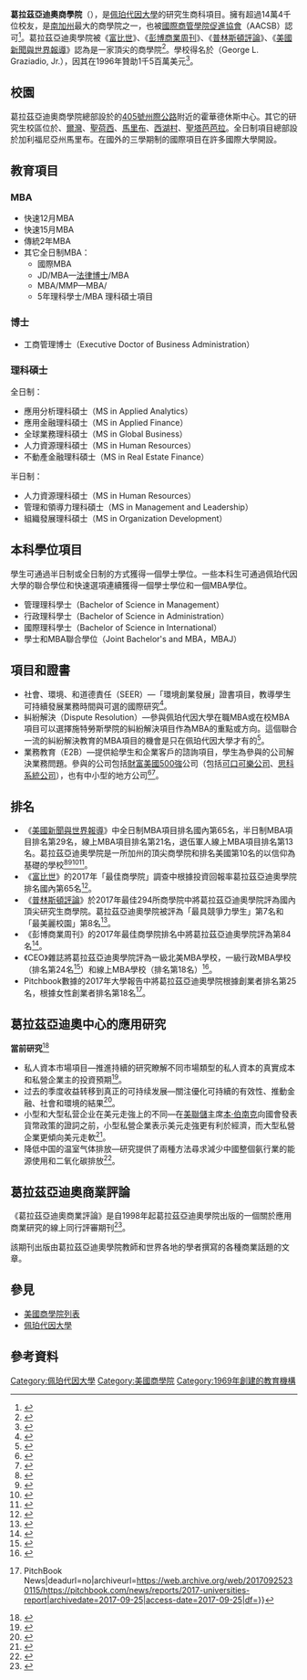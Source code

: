 {{newsrelease|time=2017-03-14T01:05:07+00:00}}
{{Infobox university
|name=葛拉茲亞迪奧商學院
|native_name=Graziadio Business School
|image_name=Pepperdine University logo.png
|image_size=200px
|motto=Freely ye received, freely ye give
|established=1969年
|type=[[私立大學|私立]]
|dean=Deryck J. van Rensburg（[[企業管理博士|DBA]]）
|faculty=140人
|postgrad=1844人
|country={{USA}}
|state=[[加利福尼亚州|加利福尼亞州]]
|city=[[马利布_(加利福尼亚州)|馬里布]]
|campus=[[郊區|郊區]]（{{convert|830|acre|km2}}）
|affiliation=[[基督教會|基督教會]]
|website=[http://bschool.pepperdine.edu www.bschool.pepperdine.edu]
}}

'''葛拉茲亞迪奧商學院'''（{{Lang-en|'''Graziadio Business School'''}}），是[[佩珀代因大學|佩珀代因大學]]的研究生商科項目。擁有超過14萬4千位校友，是[[南加利福尼亞州|南加州]]最大的商學院之一，也被[[國際商管學院促進協會|國際商管學院促進協會]]（AACSB）認可<ref>{{Citation|title=Accreditation|url=http://bschool.pepperdine.edu/aboutus/accreditation/|work=Graziadio School|accessdate=March 18, 2011|archive-url=https://web.archive.org/web/20110322173904/http://bschool.pepperdine.edu/aboutus/accreditation/|archive-date=2011-03-22|dead-url=yes}}</ref>。葛拉茲亞迪奧學院被《[[福布斯|富比世]]》、《[[彭博商业周刊|彭博商業周刊]]》、《[[普林斯頓評論|普林斯頓評論]]》、《[[美国新闻与世界报道|美國新聞與世界報導]]》認為是一家頂尖的商學院<ref>{{Cite web|url=http://bschool.pepperdine.edu/experience/reputation/|title=Reputation|publisher=Pepperdine University|deadurl=yes|archiveurl=https://web.archive.org/web/20110323210815/http://bschool.pepperdine.edu/experience/reputation/|archivedate=2011-03-23}}</ref>。學校得名於{{Link-en|小喬治·L·葛拉茲亞迪奧|George L. Graziadio, Jr.}}（George L. Graziadio, Jr.），因其在1996年贊助1千5百萬美元<ref>{{cite news|url=http://articles.latimes.com/2002/jun/09/local/me-graziadio9|title=George L. Graziadio Jr., 82; Noted Philanthropist Co-Founded Southland-Based Imperial Bancorp|date=June 9, 2002|newspaper=The Los Angeles Times|access-date=October 30, 2015|archive-date=2015-09-15|archive-url=https://web.archive.org/web/20150915180402/http://articles.latimes.com/2002/jun/09/local/me-graziadio9|dead-url=no}}</ref>。

== 校園 ==
葛拉茲亞迪奧商學院總部設於{{Link-en|西洛杉磯|Westside (Los Angeles County)}}的[[405号州际公路_(加利福尼亚州)|405號州際公路]]附近的霍華德休斯中心。其它的研究生校區位於{{Link-en|恩西諾|Encino, Los Angeles}}、[[爾灣_(加利福尼亞州)|爾灣]]、[[聖荷西_(加利福尼亞州)|聖荷西]]、[[马利布_(加利福尼亚州)|馬里布]]、[[西湖村_(加利福尼亚州)|西湖村]]、[[圣巴巴拉_(加利福尼亚州)|聖塔芭芭拉]]。全日制項目總部設於加利福尼亞州馬里布。在國外的三學期制的國際項目在許多國際大學開設。

== 教育項目 ==
=== MBA ===

* 快速12月MBA
* 快速15月MBA
* 傳統2年MBA
* 其它全日制MBA：
** 國際MBA
** JD/MBA—[[法律博士|法律博士]]/MBA
** MBA/MMP—MBA/{{Link-en|公共政策碩士|Master of Public Policy}}
** 5年理科學士/MBA 理科碩士項目

=== 博士 ===
* 工商管理博士（Executive Doctor of Business Administration）

=== 理科碩士 ===
全日制：
* 應用分析理科碩士（MS in Applied Analytics）
* 應用金融理科碩士（MS in Applied Finance）
* 全球業務理科碩士（MS in Global Business）
* 人力資源理科碩士（MS in Human Resources）
* 不動產金融理科碩士（MS in Real Estate Finance）

半日制：
* 人力資源理科碩士（MS in Human Resources）
* 管理和領導力理科碩士（MS in Management and Leadership）
* 組織發展理科碩士（MS in Organization Development）

== 本科學位項目 ==
學生可通過半日制或全日制的方式獲得一個學士學位。一些本科生可通過佩珀代因大學的聯合學位和快速選項連續獲得一個學士學位和一個MBA學位。

* 管理理科學士（Bachelor of Science in Management）
* 行政理科學士（Bachelor of Science in Administration）
* 國際理科學士（Bachelor of Science in International）
* 學士和MBA聯合學位（Joint Bachelor's and MBA，MBAJ）

== 項目和證書 ==

* 社會、環境、和道德責任（SEER）—「環境創業發展」證書項目，教導學生可持續發展業務時間與可選的國際研究<ref>{{Cite web |url=http://bschool.pepperdine.edu/programs/full-time-mba/seer/globalstudy.htm |title=存档副本 |access-date=2017-03-13 |archive-url=https://web.archive.org/web/20110204122256/http://bschool.pepperdine.edu/programs/full-time-mba/seer/globalstudy.htm |archive-date=2011-02-04 |dead-url=yes }}</ref>。
* 糾紛解決（Dispute Resolution）—參與佩珀代因大學在職MBA或在校MBA項目可以選擇施特勞斯學院的糾紛解決項目作為MBA的重點或方向。這個聯合一流的糾紛解決教育的MBA項目的機會是只在佩珀代因大學才有的<ref>{{Cite web |url=http://law.pepperdine.edu/straus |title=存档副本 |access-date=2017-03-13 |archive-date=2021-05-07 |archive-url=https://web.archive.org/web/20210507023100/https://law.pepperdine.edu/straus/ |dead-url=no }}</ref>。
* 業務教育（E2B）—提供給學生和企業客戶的諮詢項目，學生為參與的公司解決業務問題。參與的公司包括[[财富美国500强|財富美國500強]]公司（包括[[可口可乐公司|可口可樂公司]]、[[思科系统|思科系統公司]]），也有中小型的地方公司<ref>{{Cite web|url=http://www.usnews.com/education/articles/2010/04/26/10-college-courses-that-will-pay-off-at-work?PageNr=1|title=10 College Courses that Will Pay Off at Work|date=2010-04-26|publisher=[[US_News_and_World_Report|US News and World Report]]|access-date=2017-03-13|archive-date=2019-12-01|archive-url=https://web.archive.org/web/20191201221548/https://www.usnews.com/education/articles/2010/04/26/10-college-courses-that-will-pay-off-at-work?PageNr=1|dead-url=no}}</ref><ref>{{Cite web|url=http://bschool.pepperdine.edu/e2b/partnerlist/|title=E2B|date=2011-03-18|publisher=Graziadio School of Business and Management|access-date=2017-03-13|archive-url=https://web.archive.org/web/20110109003248/http://bschool.pepperdine.edu/e2b/partnerlist/|archive-date=2011-01-09|dead-url=yes}}</ref>。

== 排名 ==

* 《[[美国新闻与世界报道|美國新聞與世界報導]]》中全日制MBA項目排名國內第65名，半日制MBA項目排名第29名，線上MBA項目排名第21名，退伍軍人線上MBA項目排名第13名。葛拉茲亞迪奧學院是一所加州的頂尖商學院和排名美國第10名的以信仰為基礎的學校<ref>{{Cite web|url=https://www.usnews.com/best-graduate-schools/top-business-schools/pepperdine-university-graziadio-01331|title=U.S. News & World Report - Pepperdine Graziadio Rankings|date=|last=|first=|website=|archive-url=https://web.archive.org/web/20170314162500/https://www.usnews.com/best-graduate-schools/top-business-schools/pepperdine-university-graziadio-01331|archive-date=2017-03-14|dead-url=no|access-date=|df=}}</ref><ref>{{cite web|url=https://www.usnews.com/best-graduate-schools/top-business-schools/part-time-rankings|title=Archived copy|accessdate=2017-03-16|archiveurl=https://web.archive.org/web/20170316182751/https://www.usnews.com/best-graduate-schools/top-business-schools/part-time-rankings|archivedate=2017-03-16|deadurl=no|df=}}</ref><ref>{{cite web|url=https://www.usnews.com/education/online-education/mba/rankings|title=Archived copy|accessdate=2017-03-07|archiveurl=https://web.archive.org/web/20130115151907/http://www.usnews.com/education/online-education/mba/rankings|archivedate=2013-01-15|deadurl=yes|df=}}</ref><ref>{{cite web|url=https://www.usnews.com/education/online-education/mba/veteran-rankings|title=Archived copy|accessdate=2017-06-19|archiveurl=https://web.archive.org/web/20170615082131/https://www.usnews.com/education/online-education/mba/veteran-rankings|archivedate=2017-06-15|deadurl=no|df=}}</ref>。
* 《[[福布斯|富比世]]》的2017年「最佳商學院」調查中根據投資回報率葛拉茲亞迪奧學院排名國內第65名<ref>{{cite web|url=https://www.forbes.com/business-schools/#/tab:rank_page:7|title=Best Business Schools 2017|archiveurl=https://www.webcitation.org/6QegKJigj?url=http://www.forbes.com/business-schools/list/#/tab:rank_page:7|archivedate=2014-06-27|website=Forbes|deadurl=no|df=}}</ref>。
*《[[普林斯頓評論|普林斯頓評論]]》於2017年最佳294所商學院中將葛拉茲亞迪奧學院評為國內頂尖研究生商學院。葛拉茲亞迪奧學院被評為「最具競爭力學生」第7名和「最美麗校園」第8名<ref>{{cite web|url=https://www.princetonreview.com/business-school-rankings/best-business-schools|title=Best Business Schools 2018 - Business School Rankings - The Princeton Review|archiveurl=https://web.archive.org/web/20170701035021/https://www.princetonreview.com/business-school-rankings/best-business-schools|archivedate=2017-07-01|website=www.princetonreview.com|deadurl=no|df=}}</ref>。
*《彭博商業周刊》的2017年最佳商學院排名中將葛拉茲亞迪奧學院評為第84名<ref>{{cite web|url=https://www.bloomberg.com/features/2016-best-business-schools/|title=These Are The Best Graduate Business Schools of 2016|publisher=|archiveurl=https://web.archive.org/web/20161223135338/https://www.bloomberg.com/features/2016-best-business-schools/|archivedate=2016-12-23|via=www.bloomberg.com|deadurl=no|df=}}</ref>。
*《CEO》雜誌將葛拉茲亞迪奧學院評為一級北美MBA學校，一級行政MBA學校（排名第24名<ref>{{Cite web|url=http://ceo-mag.com/wp-content/uploads/2017/04/2017-GLOBAL-EXECUTIVE-MBA-RANKINGS.pdf|title=Global Executive MBA rankings|date=|last=|first=|website=|archive-url=https://web.archive.org/web/20170926040948/http://ceo-mag.com/wp-content/uploads/2017/04/2017-GLOBAL-EXECUTIVE-MBA-RANKINGS.pdf|archive-date=2017-09-26|dead-url=no|access-date=|df=}}</ref>）和線上MBA學校（排名第18名）<ref>{{Cite web|url=http://ceo-mag.com/wp-content/uploads/2017/04/2017-NORTH-AMERICAN-MBA-RANKINGS1.pdf|title=NORTH AMERICAN MBA RANKINGS|date=|last=|first=|website=|archive-url=https://web.archive.org/web/20170925230552/http://ceo-mag.com/wp-content/uploads/2017/04/2017-NORTH-AMERICAN-MBA-RANKINGS1.pdf|archive-date=2017-09-25|dead-url=no|access-date=|df=}}</ref>。
*Pitchbook數據的2017年大學報告中將葛拉茲亞迪奧學院根據創業者排名第25名，根據女性創業者排名第18名<ref>{{Cite news|url=https://pitchbook.com/news/reports/2017-universities-report|title=2017 Universities Report {{!}} PitchBook News|deadurl=no|archiveurl=https://web.archive.org/web/20170925230115/https://pitchbook.com/news/reports/2017-universities-report|archivedate=2017-09-25|access-date=2017-09-25|df=}}</ref>。

== 葛拉茲亞迪奧中心的應用研究 ==
'''當前研究'''<ref>{{cite web|url=http://bschool.pepperdine.edu/appliedresearch/research/|title=Graziadio Center for Applied Research|accessdate=2011-03-11|publisher=Graziadio Center for Applied Research|deadurl=yes|archiveurl=https://web.archive.org/web/20110311021900/http://bschool.pepperdine.edu/appliedresearch/research/|archivedate=2011-03-11}}</ref>

* 私人資本市場項目—推進持續的研究瞭解不同市場類型的私人資本的真實成本和私營企業主的投資預期<ref>{{cite web|url=http://bschool.pepperdine.edu/appliedresearch/research/pcmsurvey/|title=Graziadio Center for Applied Research: Private Capital Markets Project|accessdate=2011-03-11|publisher=Dr. John Paglia|deadurl=yes|archiveurl=https://web.archive.org/web/20141009005545/http://bschool.pepperdine.edu/appliedresearch/research/pcmsurvey/|archivedate=2014年10月9日|df=}}</ref>。
* 过去的季度收益转移到真正的可持续发展—關注優化可持續的有效性、推動金融、社會和環境的結果<ref>{{cite web|url=http://bschool.pepperdine.edu/newsroom/index.php/2011/03/worley-move-past-quarterly-earnings-to-real-sustainability/|title=Worley: Move Past Quarterly Earnings to Real Sustainability|accessdate=2011-03-11|publisher=Chris Worley|deadurl=yes|archiveurl=https://web.archive.org/web/20110719193143/http://bschool.pepperdine.edu/newsroom/index.php/2011/03/worley-move-past-quarterly-earnings-to-real-sustainability/|archivedate=2011-07-19}}</ref>。
* 小型和大型私营企业在美元走強上的不同—在[[联邦储备系统|美聯儲]]主席[[本·伯南克|本·伯南克]]向國會發表貨幣政策的證詞之前，小型私營企業表示美元走強更有利於經濟，而大型私營企業更傾向美元走軟<ref>{{cite web|url=http://bschool.pepperdine.edu/newsroom/index.php/2011/02/privately-held-businesses-differ-on-a-strong-dollar/|title=Small vs. Large Privately-Held Businesses Differ on a Strong Dollar|accessdate=2011-03-11|publisher=Graziadio Center for Applied Research|deadurl=yes|archiveurl=https://web.archive.org/web/20110719201934/http://bschool.pepperdine.edu/newsroom/index.php/2011/02/privately-held-businesses-differ-on-a-strong-dollar/|archivedate=2011-07-19}}</ref>。
* 降低中国的温室气体排放—研究提供了兩種方法尋求減少中國整個氨行業的能源使用和二氧化碳排放<ref>{{cite web|url=http://bschool.pepperdine.edu/newsroom/index.php/2011/01/reducing-chinas-greenhouse-gas-emissions/|title=Reducing China’s Greenhouse Gas Emissions|accessdate=2011-03-11|publisher=Dr. Charla Griffy-Brown|deadurl=yes|archiveurl=https://web.archive.org/web/20110201061001/http://bschool.pepperdine.edu/newsroom/index.php/2011/01/reducing-chinas-greenhouse-gas-emissions/|archivedate=2011-02-01}}</ref>。

== 葛拉茲亞迪奧商業評論 ==
《葛拉茲亞迪奧商業評論》是自1998年起葛拉茲亞迪奧學院出版的一個關於應用商業研究的線上同行評審期刊<ref>{{Cite web |url=http://gbr.pepperdine.edu/ |title=存档副本 |accessdate=2020-09-18 |archive-date=2017-03-16 |archive-url=https://web.archive.org/web/20170316022133/https://gbr.pepperdine.edu/ |dead-url=no }}</ref>。

該期刊出版由葛拉茲亞迪奧學院教師和世界各地的學者撰寫的各種商業話題的文章。

== 參見 ==
* [[美国商学院列表|美國商學院列表]]
* [[佩珀代因大學|佩珀代因大學]]

== 參考資料 ==
{{Reflist|2}}
{{Coord|33.9773|-118.3924|type:edu_region:US-CA|display=title}}

{{DEFAULTSORT:葛拉茲亞迪奧商管學院}}
[[Category:佩珀代因大學|Category:佩珀代因大學]]
[[Category:美國商學院|Category:美國商學院]]
[[Category:1969年創建的教育機構|Category:1969年創建的教育機構]]